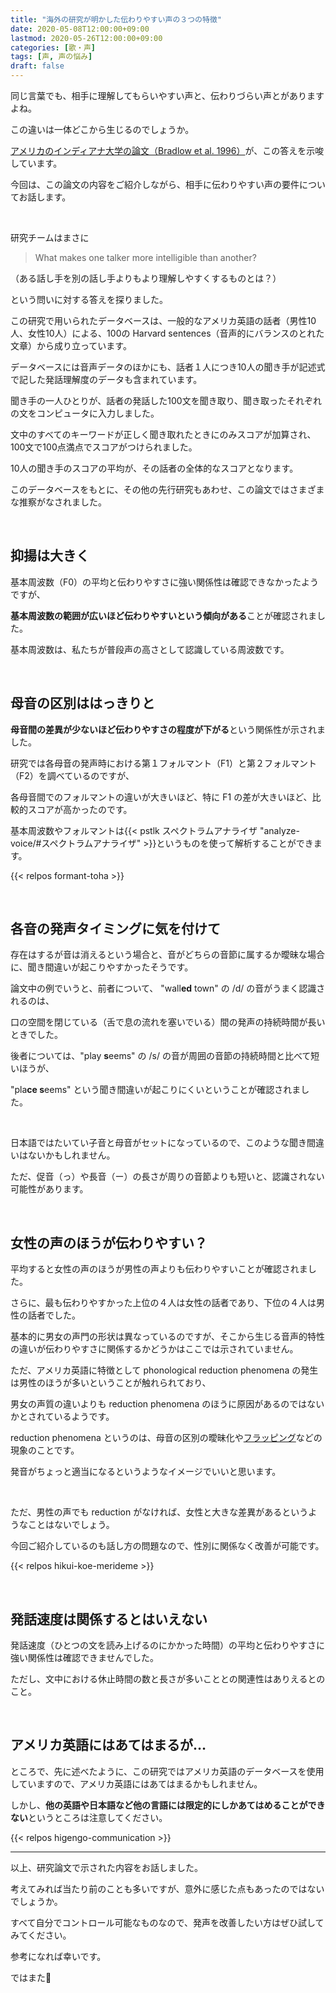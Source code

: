 ```yaml
---
title: "海外の研究が明かした伝わりやすい声の３つの特徴"
date: 2020-05-08T12:00:00+09:00
lastmod: 2020-05-26T12:00:00+09:00
categories: [歌・声]
tags: [声, 声の悩み]
draft: false
---
```


同じ言葉でも、相手に理解してもらいやすい声と、伝わりづらい声とがありますよね。

この違いは一体どこから生じるのでしょうか。

[アメリカのインディアナ大学の論文（Bradlow et al. 1996）](https://www.ncbi.nlm.nih.gov/pmc/articles/PMC3066472/)が、この答えを示唆しています。

今回は、この論文の内容をご紹介しながら、相手に伝わりやすい声の要件についてお話します。

<!--more-->

<br/>

研究チームはまさに

> What makes one talker more intelligible than another?

（ある話し手を別の話し手よりもより理解しやすくするものとは？）

という問いに対する答えを探りました。

この研究で用いられたデータベースは、一般的なアメリカ英語の話者（男性10人、女性10人）による、100の Harvard sentences（音声的にバランスのとれた文章）から成り立っています。

データベースには音声データのほかにも、話者１人につき10人の聞き手が記述式で記した発話理解度のデータも含まれています。

聞き手の一人ひとりが、話者の発話した100文を聞き取り、聞き取ったそれぞれの文をコンピュータに入力しました。

文中のすべてのキーワードが正しく聞き取れたときにのみスコアが加算され、100文で100点満点でスコアがつけられました。

10人の聞き手のスコアの平均が、その話者の全体的なスコアとなります。

このデータベースをもとに、その他の先行研究もあわせ、この論文ではさまざまな推察がなされました。

<br/>

## 抑揚は大きく

基本周波数（F0）の平均と伝わりやすさに強い関係性は確認できなかったようですが、

**基本周波数の範囲が広いほど伝わりやすいという傾向がある**ことが確認されました。

基本周波数は、私たちが普段声の高さとして認識している周波数です。

<br/>

## 母音の区別ははっきりと

**母音間の差異が少ないほど伝わりやすさの程度が下がる**という関係性が示されました。

研究では各母音の発声時における第１フォルマント（F1）と第２フォルマント（F2）を調べているのですが、

各母音間でのフォルマントの違いが大きいほど、特に F1 の差が大きいほど、比較的スコアが高かったのです。

基本周波数やフォルマントは{{< pstlk スペクトラムアナライザ "analyze-voice/#スペクトラムアナライザ" >}}というものを使って解析することができます。

{{< relpos formant-toha >}}

<br/>

## 各音の発声タイミングに気を付けて

存在はするが音は消えるという場合と、音がどちらの音節に属するか曖昧な場合に、聞き間違いが起こりやすかったそうです。

論文中の例でいうと、前者について、 "wall**ed** town" の /d/ の音がうまく認識されるのは、

口の空間を閉じている（舌で息の流れを塞いでいる）間の発声の持続時間が長いときでした。

後者については、"play **s**eems" の /s/ の音が周囲の音節の持続時間と比べて短いほうが、

"pla**ce s**eems" という聞き間違いが起こりにくいということが確認されました。

<br/>

日本語ではたいてい子音と母音がセットになっているので、このような聞き間違いはないかもしれません。

ただ、促音（っ）や長音（ー）の長さが周りの音節よりも短いと、認識されない可能性があります。

<br/>

## 女性の声のほうが伝わりやすい？

平均すると女性の声のほうが男性の声よりも伝わりやすいことが確認されました。

さらに、最も伝わりやすかった上位の４人は女性の話者であり、下位の４人は男性の話者でした。

基本的に男女の声門の形状は異なっているのですが、そこから生じる音声的特性の違いが伝わりやすさに関係するかどうかはここでは示されていません。

ただ、アメリカ英語に特徴として phonological reduction phenomena の発生は男性のほうが多いということが触れられており、

男女の声質の違いよりも reduction phenomena のほうに原因があるのではないかとされているようです。

reduction phenomena というのは、母音の区別の曖昧化や[フラッピング](https://ja.wikipedia.org/wiki/%E3%83%95%E3%83%A9%E3%83%83%E3%83%94%E3%83%B3%E3%82%B0)などの現象のことです。

発音がちょっと適当になるというようなイメージでいいと思います。

<br/>

ただ、男性の声でも reduction がなければ、女性と大きな差異があるというようなことはないでしょう。

今回ご紹介しているのも話し方の問題なので、性別に関係なく改善が可能です。

{{< relpos hikui-koe-merideme >}}

<br/>

## 発話速度は関係するとはいえない

発話速度（ひとつの文を読み上げるのにかかった時間）の平均と伝わりやすさに強い関係性は確認できませんでした。

ただし、文中における休止時間の数と長さが多いこととの関連性はありえるとのこと。

<br/>

## アメリカ英語にはあてはまるが…

ところで、先に述べたように、この研究ではアメリカ英語のデータベースを使用していますので、アメリカ英語にはあてはまるかもしれません。

しかし、**他の英語や日本語など他の言語には限定的にしかあてはめることができない**というところは注意してください。

{{< relpos higengo-communication >}}

---

以上、研究論文で示された内容をお話しました。

考えてみれば当たり前のことも多いですが、意外に感じた点もあったのではないでしょうか。

すべて自分でコントロール可能なものなので、発声を改善したい方はぜひ試してみてください。

参考になれば幸いです。

ではまた:wave:
